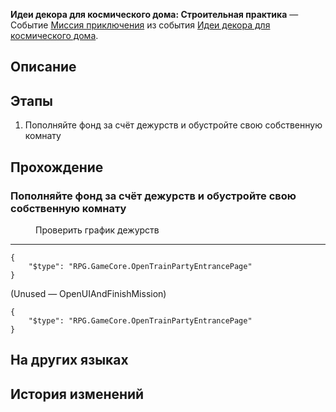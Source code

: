 {{Дополнить|Диалоги.}}
{{Миссия Инфобокс
|id              = 8027121
|Название        = 
|Изображение     = Миссия Освоения Идеи декора для космического дома Строительная практика.png
|Тип             = Миссия приключения
|События         = Идеи декора для космического дома
|Глава           = Идеи декора для космического дома
|Условия         = Завершена [[Миссия приключения]] ''[[Идеи декора для космического дома: Спальня]]''
|Персонажи       = Первопроходец
|СтартЛокация    = Вагон для вечеринок
|Мир             = Звёздный экспресс
|Локации         = Вагон для вечеринок
|Предыдущая      = Идеи декора для космического дома: Спальня
|Следующая       = Идеи декора для космического дома: Эпилог
|Награды         = Кредиты*5 000
}}
'''Идеи декора для космического дома: Строительная практика''' — Событие [[Миссия приключения]] из события [[Идеи декора для космического дома]].

==Описание==
{{Описание|<!--официальное описание из Перекрёстка судеб-->}}

==Этапы==
# Пополняйте фонд за счёт дежурств и обустройте свою собственную комнату

==Прохождение==
{{Дополнить}}

===Пополняйте фонд за счёт дежурств и обустройте свою собственную комнату===
{{Описание миссии|локация=Вагон для вечеринок|Превратите пустующую кладовку в собственное уютное гнёздышко!<br /><br />А, точно, вам пригодится этот документ...<br /><br />«Часто задаваемые вопросы о ванной»:<br /><br />Вопрос: Где экипаж обычно принимает ванну?<br />Ответ: В своих комнатах.<br /><br />Вопрос: Но ведь в их комнатах нет ванных?<br />Ответ: Скрытая планировка, друзья.<br /><br />Вопрос: Но ведь Дань Хэн живёт в архиве? Где там у него скрытая ванная?<br />Ответ: Дракон очищает мир, друзья.}}
{{Диалог Начало}}

:{{Диалог|Журнал путешествий}} Проверить график дежурств
----
<!--Unknown TalkSentence: 827131033-->
<pre>{
	"$type": "RPG.GameCore.OpenTrainPartyEntrancePage"
}</pre>

;(Unused &mdash; OpenUIAndFinishMission)
<pre>{
	"$type": "RPG.GameCore.OpenTrainPartyEntrancePage"
}</pre>
{{Диалог Конец}}

==На других языках==
{{На других языках
|en   = Cosmic Home Décor Guide: Building Practice
|zhs  = 宇宙家装指南：建造实践篇
|zht  = 宇宙家裝指南：建造實踐篇
|ja   = コズミック・ハウジングガイド：実践編
|ko   = 우주 인테리어 가이드: 실전 편
|es   = Guía de decoración galáctica: práctica de construcción
|fr   = Guide de décoration cosmique&nbsp;: Entraînement à la construction
|ru   = Идеи декора для космического дома: Строительная практика
|th   = คู่มือแต่งบ้านแห่งจักรวาล: ปฏิบัติการตกแต่ง
|vi   = Hướng Dẫn Trang Trí Nhà Vũ Trụ: Thực Hành Xây Dựng
|de   = Leitfaden für galaktisches Heimdekor: Die Praxis des Bauens
|id   = Panduan Dekorasi Rumah Alam Semesta: Praktik Pembangunan
|pt   = Guia de Decoração Cósmica: Prática de Construção
}}

==История изменений==
{{История изменений|2.7}}
